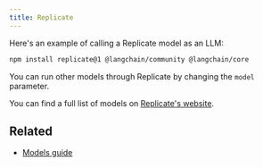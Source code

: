 ```yaml
---
title: Replicate
---
```


Here's an example of calling a Replicate model as an LLM:


<IntegrationInstallTooltip/>

```bash npm
npm install replicate@1 @langchain/community @langchain/core
```


<ReplicateLlama2 />

You can run other models through Replicate by changing the `model` parameter.

You can find a full list of models on [Replicate's website](https://replicate.com/explore).

## Related


- [Models guide](/oss/javascript/langchain/models)
